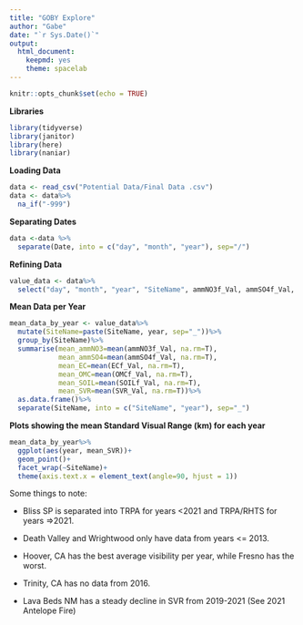 ---
title: "GOBY Explore"
author: "Gabe"
date: "`r Sys.Date()`"
output: 
  html_document:
    keepmd: yes
    theme: spacelab
---

```{r setup, include=FALSE}
knitr::opts_chunk$set(echo = TRUE)
```

**Libraries**
```{r message=FALSE, warning=FALSE}
library(tidyverse)
library(janitor)
library(here)
library(naniar)
```

**Loading Data**
```{r}
data <- read_csv("Potential Data/Final Data .csv")
data <- data%>%
  na_if("-999")
```
**Separating Dates**
```{r}
data <-data %>%
  separate(Date, into = c("day", "month", "year"), sep="/")
```

**Refining Data**
```{r}
value_data <- data%>%
  select("day", "month", "year", "SiteName", ammNO3f_Val, ammSO4f_Val, ECf_Val, OMCf_Val, SOILf_Val, SVR_Val)
```

**Mean Data per Year**
```{r}
mean_data_by_year <- value_data%>%
  mutate(SiteName=paste(SiteName, year, sep="_"))%>%
  group_by(SiteName)%>%
  summarise(mean_ammNO3=mean(ammNO3f_Val, na.rm=T),
            mean_ammSO4=mean(ammSO4f_Val, na.rm=T),
            mean_EC=mean(ECf_Val, na.rm=T),
            mean_OMC=mean(OMCf_Val, na.rm=T),
            mean_SOIL=mean(SOILf_Val, na.rm=T),
            mean_SVR=mean(SVR_Val, na.rm=T))%>%
  as.data.frame()%>%
  separate(SiteName, into = c("SiteName", "year"), sep="_")
```

**Plots showing the mean Standard Visual Range (km) for each year**
```{r}
mean_data_by_year%>%
  ggplot(aes(year, mean_SVR))+
  geom_point()+
  facet_wrap(~SiteName)+
  theme(axis.text.x = element_text(angle=90, hjust = 1))
```

Some things to note:

- Bliss SP is separated into TRPA for years <2021 and TRPA/RHTS for years =>2021. 

- Death Valley and Wrightwood only have data from years <= 2013. 

- Hoover, CA has the best average visibility per year, while Fresno has the worst. 

- Trinity, CA has no data from 2016. 

- Lava Beds NM has a steady decline in SVR from 2019-2021 (See 2021 Antelope Fire)


